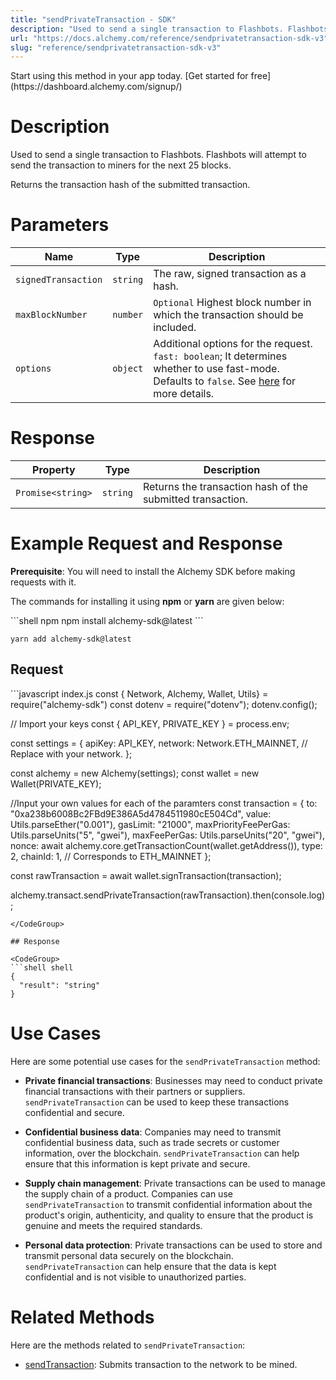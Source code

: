 ```yaml
---
title: "sendPrivateTransaction - SDK"
description: "Used to send a single transaction to Flashbots. Flashbots will attempt to send the transaction to miners for the next 25 blocks.Returns the transaction hash of the submitted transaction."
url: "https://docs.alchemy.com/reference/sendprivatetransaction-sdk-v3"
slug: "reference/sendprivatetransaction-sdk-v3"
---
```


<Tip title="Don’t have an API key?" icon="star">
  Start using this method in your app today. [Get started for free](https://dashboard.alchemy.com/signup/)
</Tip>

# Description

Used to send a single transaction to Flashbots. Flashbots will attempt to send the transaction to miners for the next 25 blocks.

Returns the transaction hash of the submitted transaction.

# Parameters

| Name                | Type     | Description                                                                                                                                                                                                |
| ------------------- | -------- | ---------------------------------------------------------------------------------------------------------------------------------------------------------------------------------------------------------- |
| `signedTransaction` | `string` | The raw, signed transaction as a hash.                                                                                                                                                                     |
| `maxBlockNumber`    | `number` | `Optional` Highest block number in which the transaction should be included.                                                                                                                               |
| `options`           | `object` | Additional options for the request. `fast: boolean`; It determines whether to use fast-mode. Defaults to `false`. See [here](https://docs.flashbots.net/flashbots-protect/rpc/fast-mode) for more details. |

# Response

| Property          | Type     | Description                                                |
| ----------------- | -------- | ---------------------------------------------------------- |
| `Promise<string>` | `string` | Returns the transaction hash of the submitted transaction. |

# Example Request and Response

**Prerequisite**: You will need to install the Alchemy SDK before making requests with it.

The commands for installing it using **npm** or **yarn** are given below:

<CodeGroup>
  ```shell npm
  npm install alchemy-sdk@latest
  ```

  ```shell yarn
  yarn add alchemy-sdk@latest
  ```
</CodeGroup>

## Request

<CodeGroup>
  ```javascript index.js
  const { Network, Alchemy, Wallet, Utils} = require("alchemy-sdk") 
  const dotenv = require("dotenv");
  dotenv.config();

  // Import your keys
  const { API_KEY, PRIVATE_KEY } = process.env;

  const settings = {
    apiKey: API_KEY,
    network: Network.ETH_MAINNET, // Replace with your network.
  };

  const alchemy = new Alchemy(settings);
  const wallet = new Wallet(PRIVATE_KEY);

  //Input your own values for each of the paramters
  const transaction = {
    to: "0xa238b6008Bc2FBd9E386A5d4784511980cE504Cd",
    value: Utils.parseEther("0.001"),
    gasLimit: "21000",
    maxPriorityFeePerGas: Utils.parseUnits("5", "gwei"),
    maxFeePerGas: Utils.parseUnits("20", "gwei"),
    nonce: await alchemy.core.getTransactionCount(wallet.getAddress()),
    type: 2,
    chainId: 1, // Corresponds to ETH_MAINNET
  };

  const rawTransaction = await wallet.signTransaction(transaction);

  alchemy.transact.sendPrivateTransaction(rawTransaction).then(console.log);
  ```
</CodeGroup>

## Response

<CodeGroup>
  ```shell shell
  {
    "result": "string"
  }
  ```
</CodeGroup>

# Use Cases

Here are some potential use cases for the `sendPrivateTransaction` method:

* **Private financial transactions**: Businesses may need to conduct private financial transactions with their partners or suppliers. `sendPrivateTransaction` can be used to keep these transactions confidential and secure.

* **Confidential business data**: Companies may need to transmit confidential business data, such as trade secrets or customer information, over the blockchain. `sendPrivateTransaction` can help ensure that this information is kept private and secure.

* **Supply chain management**: Private transactions can be used to manage the supply chain of a product. Companies can use `sendPrivateTransaction` to transmit confidential information about the product's origin, authenticity, and quality to ensure that the product is genuine and meets the required standards.

* **Personal data protection**: Private transactions can be used to store and transmit personal data securely on the blockchain. `sendPrivateTransaction` can help ensure that the data is kept confidential and is not visible to unauthorized parties.

# Related Methods

Here are the methods related to `sendPrivateTransaction`:

* [sendTransaction](/reference/sendtransaction-sdk): Submits transaction to the network to be mined.
